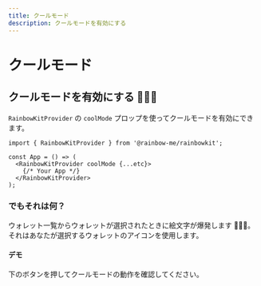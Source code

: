 ```yaml
---
title: クールモード
description: クールモードを有効にする
---
```


# クールモード

## クールモードを有効にする 🌈🌈🌈

`RainbowKitProvider` の `coolMode` プロップを使ってクールモードを有効にできます。

```tsx
import { RainbowKitProvider } from '@rainbow-me/rainbowkit';

const App = () => (
  <RainbowKitProvider coolMode {...etc}>
    {/* Your App */}
  </RainbowKitProvider>
);
```

### でもそれは何？

ウォレット一覧からウォレットが選択されたときに絵文字が爆発します 🌈🌈🌈。 それはあなたが選択するウォレットのアイコンを使用します。

#### デモ

下のボタンを押してクールモードの動作を確認してください。

<CoolMode />
